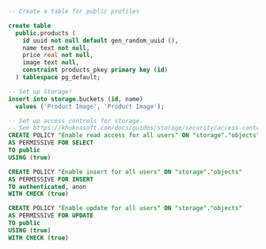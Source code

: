 ```sql
-- Create a table for public profiles

create table
  public.products (
    id uuid not null default gen_random_uuid (),
    name text not null,
    price real not null,
    image text null,
    constraint products_pkey primary key (id)
  ) tablespace pg_default;

-- Set up Storage!
insert into storage.buckets (id, name)
  values ('Product Image', 'Product Image');

-- Set up access controls for storage.
-- See https://khuknasoft.com/docs/guides/storage/security/access-control#policy-examples for more details.
CREATE POLICY "Enable read access for all users" ON "storage"."objects"
AS PERMISSIVE FOR SELECT
TO public
USING (true)

CREATE POLICY "Enable insert for all users" ON "storage"."objects"
AS PERMISSIVE FOR INSERT
TO authenticated, anon
WITH CHECK (true)

CREATE POLICY "Enable update for all users" ON "storage"."objects"
AS PERMISSIVE FOR UPDATE
TO public
USING (true)
WITH CHECK (true)

```
